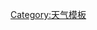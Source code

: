 {{Navbox
|name = 季节
|title = [[季节]]
|listclass = hlist
|image = [[File:Four_season_blank.svg|80px]]
|group1 = [[温带]]季节
|list1 =
* [[春季]]
* [[夏季]]
* [[秋季]]
* [[冬季]]

|group2 = [[热带]]季节
|list2 =
* [[雨季]]
* [[旱季]]

|group3 = 其他
|list3 =
* [[雾季]]
* [[熱帶氣旋|飓风季]]
* [[季风|季风季]]
* [[梅雨|梅雨季]]
}}<noinclude>
[[Category:天气模板]]
</noinclude>